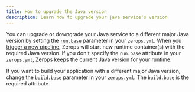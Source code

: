 ```yaml
---
title: How to upgrade the Java version
description: Learn how to upgrade your java service's version
---
```


You can upgrade or downgrade your Java service to a different major Java version by setting the <a href="/java/how-to/build-pipeline#base-1">`run.base`</a> parameter in your `zerops.yml`. When you [trigger a new pipeline](/java/how-to/trigger-pipeline), Zerops will start new runtime container(s) with the required Java version. If you don't specify the `run.base` attribute in your `zerops.yml`, Zerops keeps the current Java version for your runtime.

If you want to build your application with a different major Java version, change the <a href="/java/how-to/build-pipeline#base">`build.base`</a> parameter in your `zerops.yml`. The `build.base` is the required attribute.
